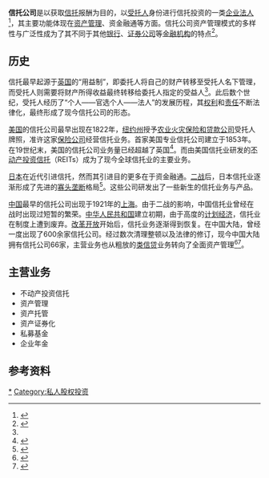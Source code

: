 '''信托公司'''是以获取[[信托|信托]]报酬为目的，以[[受托人|受托人]]身份进行信托投资的一类[[企业|企业]][[法人|法人]]<ref name="信托定义">{{cite web |url=http://www.trustee.org.cn/xtabc/9024.html |language=zh-cn |title=信托是一种契约 |publisher=中国信托业协会 |date=2012-03-26 |accessdate=2013-03-26 |archive-date=2020-08-04 |archive-url=https://web.archive.org/web/20200804025542/http://www.trustee.org.cn/xtabc/9024.html |dead-url=yes }}</ref>，其主要功能体现在[[资产管理|资产管理]]、资金融通等方面。信托公司资产管理模式的多样性与广泛性成为了其不同于其他[[银行|银行]]、[[证券公司|证券公司]]等[[金融机构|金融机构]]的特点<ref>{{cite web |url=http://www.trustee.org.cn/xtabc/7888.html |language=zh-cn |title=关于信托作为一项经济制度的职能与作用 |publisher=中国信托业协会 |date=2012-03-26 |accessdate=2013-03-26 |archive-date=2020-08-04 |archive-url=https://web.archive.org/web/20200804031027/http://www.trustee.org.cn/xtabc/7888.html |dead-url=yes }}</ref>。

==历史==
信托最早起源于[[英国|英国]]的“用益制”，即委托人将自己的财产转移至受托人名下管理，而受托人则需要将财产所得收益最终转移给委托人指定的受益人<ref name="信托定义"/>。此后数个世纪，受托人经历了“个人——官选个人——法人”的发展历程，其[[权利|权利]]和[[责任|责任]]不断法律化，最终形成了现今信托公司的形态。

[[美国|美国]]的信托公司最早出现在1822年，[[纽约州|纽约州]]授予[[农业火灾保险和贷款公司|农业火灾保险和贷款公司]]受托人牌照，准许这家[[保险公司|保险公司]]经营信托业务。首家美国专业信托公司建立于1853年。在19世纪末，美国的信托公司业务量已经超越了英国<ref>{{cite web |url=http://wm.cnfol.com/111223/493,2171,11423524,00.shtml |language=zh-cn |title=英国和美国信托制度的确立过程 |publisher=中金在线 |date=2011-12-23 |accessdate=2013-03-26 |deadurl=yes |archiveurl=https://web.archive.org/web/20130122091919/http://wm.cnfol.com/111223/493,2171,11423524,00.shtml |archivedate=2013-01-22 }}</ref>。而由美国信托业研发的[[不动产投资信托|不动产投资信托]]（REITs）成为了现今全球信托业的主要业务。

[[日本|日本]]在近代引进信托，然而其引进目的更多在于资金融通。[[二战|二战]]后，日本信托业逐渐形成了先进的[[寡头垄断|寡头垄断]]格局<ref>{{cite web |url=http://wm.cnfol.com/111223/493,2171,11423506,00.shtml |language=zh-cn |title=日本信托制度起源与发展 |publisher=中金在线 |date=2011-12-23 |accessdate=2013-03-26 }}{{dead link|date=2018年2月 |bot=InternetArchiveBot |fix-attempted=yes }}</ref>。这些公司研发出了一些新生的信托业务与产品。

[[中国|中国]]最早的信托公司出现于1921年的[[上海|上海]]。由于二战的影响，中国信托业曾经在战时出现过短暂的繁荣。[[中华人民共和国|中华人民共和国]]建立初期，由于高度的[[计划经济|计划经济]]，信托业在制度上遭到废弃。[[改革开放|改革开放]]开始后，信托业务逐渐得到恢复。在中国大陆，曾经一度出现了600余家信托公司。经过数次清理整顿以及法律的修订，现今中国大陆拥有信托公司66家，主营业务也从粗放的[[信贷|类信贷]]业务转向了全面资产管理<ref>{{cite book|author=中国信托业协会 |title=信托业从业人员培训教材——信托基础 |year=2012 |publisher=中国金融出版社 |location=北京 |isbn=978-7-5049-6660-5 }}</ref><ref>{{cite web|accessdate=2014-05-31|url=http://finance.ce.cn/rolling/201208/28/t20120828_16933185.shtml|title=信托公司现身86家公司“前十大” 持股市值达190亿|publisher=[[中国经济网|中国经济网]]|archive-date=2020-04-02|archive-url=https://web.archive.org/web/20200402050936/http://finance.ce.cn/rolling/201208/28/t20120828_16933185.shtml|dead-url=no}}</ref>。

==主营业务==
*不动产投资信托
*资产管理
*资产托管
*资产证券化
*私募基金
*企业年金

==参考资料==
{{Reflist|2}}

[[Category:金融公司|*]]
[[Category:私人股权投资|Category:私人股权投资]]
